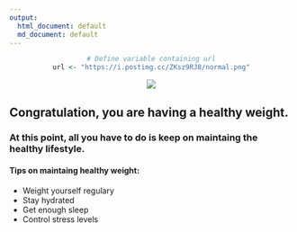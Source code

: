 ---
output:
  html_document: default
  md_document: default
---
<center>
```{r, echo=FALSE}
# Define variable containing url
url <- "https://i.postimg.cc/ZKsz9RJ8/normal.png"
```
<center><img src="`r url`"></center>
</center>

## Congratulation, you are having a healthy weight.

### At this point, all you have to do is keep on maintaing the healthy lifestyle.

#### Tips on maintaing healthy weight:

* Weight yourself regulary
* Stay hydrated
* Get enough sleep
* Control stress levels

